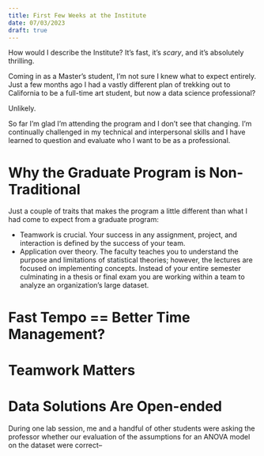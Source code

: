 ```yaml
---
title: First Few Weeks at the Institute
date: 07/03/2023
draft: true
---
```


How would I describe the Institute? It's fast, it's *scary*, and it's absolutely thrilling.

Coming in as a Master's student, I'm not sure I knew what to expect entirely. Just a few months ago I had a vastly different plan of trekking out to California to be a full-time art student, but now a data science professional?

Unlikely.

<!-- This feels a little vague. -->

So far I'm glad I'm attending the program and I don't see that changing. I'm continually challenged in my technical and interpersonal skills and I have learned to question and evaluate who I want to be as a professional.

# Why the Graduate Program is Non-Traditional

Just a couple of traits that makes the program a little different than what I had come to expect from a graduate program:

-   Teamwork is crucial. Your success in any assignment, project, and interaction is defined by the success of your team. 
<!-- NOTE: The wording here with the practicum feels wordy and not very interesting.-->
-   Application over theory. The faculty teaches you to understand the purpose and limitations of statistical theories; however, the lectures are focused on implementing concepts. Instead of your entire semester culminating in a thesis or final exam you are working within a team to analyze an organization's large dataset.

# Fast Tempo == Better Time Management?



# Teamwork Matters

# Data Solutions Are Open-ended

During one lab session, me and a handful of other students were asking the professor whether our evaluation of the assumptions for an ANOVA model on the dataset were correct--
